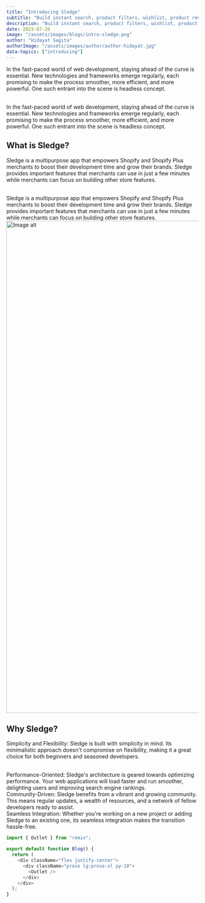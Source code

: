 ```yaml
---
title: "Introducing Sledge"
subtitle: "Build instant search, product filters, wishlist, product review, etc. for your store using your preferred tech stacks — in just a few minutes."
description: "Build instant search, product filters, wishlist, product review, etc. for your store using your preferred tech stacks — in just a few minutes."
date: 2023-07-26
image: "/assets/images/blogs/intro-sledge.png"
author: "Hidayat Sagita"
authorImage: "/assets/images/author/author-hidayat.jpg"
data-topics: ["introducing"]
---
```


In the fast-paced world of web development, staying ahead of the curve is essential. New technologies and frameworks emerge regularly, each promising to make the process smoother, more efficient, and more powerful. One such entrant into the scene is headless concept.

<br />
In the fast-paced world of web development, staying ahead of the curve is essential.
New technologies and frameworks emerge regularly, each promising to make the process
smoother, more efficient, and more powerful. One such entrant into the scene is headless
concept.

## What is Sledge?

Sledge is a multipurpose app that empowers Shopify and Shopify Plus merchants to boost their development time and grow their brands. Sledge provides important features that merchants can use in just a few minutes while merchants can focus on building other store features.

<br />
Sledge is a multipurpose app that empowers Shopify and Shopify Plus merchants to
boost their development time and grow their brands. Sledge provides important features
that merchants can use in just a few minutes while merchants can focus on building
other store features.
<br />
<div style={{ background: "red" }}>
  <img width="1290" src="/assets/images/opengraph/static.png" alt="Image alt" />
</div>

## Why Sledge?

Simplicity and Flexibility: Sledge is built with simplicity in mind. Its minimalistic approach doesn't compromise on flexibility, making it a great choice for both beginners and seasoned developers.

<br />
Performance-Oriented: Sledge's architecture is geared towards optimizing performance.
Your web applications will load faster and run smoother, delighting users and improving
search engine rankings.
<br />
Community-Driven: Sledge benefits from a vibrant and growing community. This means
regular updates, a wealth of resources, and a network of fellow developers ready
to assist.
<br />
Seamless Integration: Whether you're working on a new project or adding Sledge to
an existing one, its seamless integration makes the transition hassle-free.

<br />

```js
import { Outlet } from "remix";

export default function Blog() {
  return (
    <div className="flex justify-center">
      <div className="prose lg:prose-xl py-10">
        <Outlet />
      </div>
    </div>
  );
}
```
